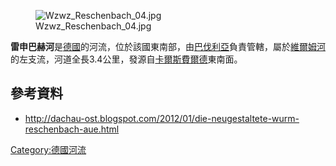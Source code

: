 {{Coord|48.244396|N|11.455028|E|display=title}}
[[Image:Wzwz_Reschenbach_04.jpg|right]]

'''雷申巴赫河'''是[[德國|德國]]的河流，位於該國東南部，由[[巴伐利亞|巴伐利亞]]負責管轄，屬於[[維爾姆河|維爾姆河]]的左支流，河道全長3.4公里，發源自[[卡爾斯費爾德|卡爾斯費爾德]]東南面。

==參考資料==
* http://dachau-ost.blogspot.com/2012/01/die-neugestaltete-wurm-reschenbach-aue.html

{{Germany-geo-stub}}
[[Category:德國河流|Category:德國河流]]
